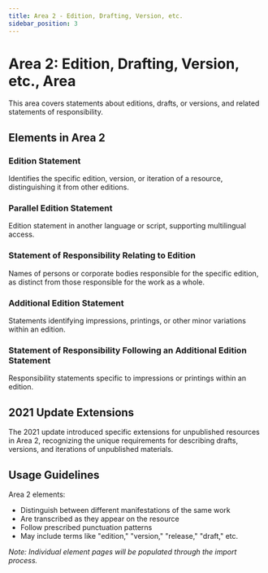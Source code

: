 ```yaml
---
title: Area 2 - Edition, Drafting, Version, etc.
sidebar_position: 3
---
```


# Area 2: Edition, Drafting, Version, etc., Area

This area covers statements about editions, drafts, or versions, and related statements of responsibility.

## Elements in Area 2

### Edition Statement
Identifies the specific edition, version, or iteration of a resource, distinguishing it from other editions.

### Parallel Edition Statement
Edition statement in another language or script, supporting multilingual access.

### Statement of Responsibility Relating to Edition
Names of persons or corporate bodies responsible for the specific edition, as distinct from those responsible for the work as a whole.

### Additional Edition Statement
Statements identifying impressions, printings, or other minor variations within an edition.

### Statement of Responsibility Following an Additional Edition Statement
Responsibility statements specific to impressions or printings within an edition.

## 2021 Update Extensions

The 2021 update introduced specific extensions for unpublished resources in Area 2, recognizing the unique requirements for describing drafts, versions, and iterations of unpublished materials.

## Usage Guidelines

Area 2 elements:
- Distinguish between different manifestations of the same work
- Are transcribed as they appear on the resource
- Follow prescribed punctuation patterns
- May include terms like "edition," "version," "release," "draft," etc.

*Note: Individual element pages will be populated through the import process.*
